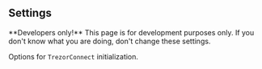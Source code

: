 

## Settings

<Callout type="error">
    **Developers only!** This page is for development purposes only. If you don't know what you are
    doing, don't change these settings.
</Callout>

Options for `TrezorConnect` initialization.

<Settings />
